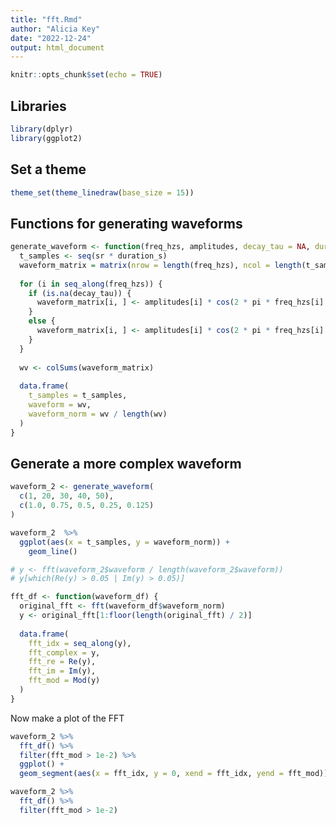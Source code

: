 ```yaml
---
title: "fft.Rmd"
author: "Alicia Key"
date: "2022-12-24"
output: html_document
---
```


```r
knitr::opts_chunk$set(echo = TRUE)
```

## Libraries

```r
library(dplyr)
library(ggplot2)
```

## Set a theme

```r
theme_set(theme_linedraw(base_size = 15))
```

## Functions for generating waveforms

```r
generate_waveform <- function(freq_hzs, amplitudes, decay_tau = NA, duration_s = 1.0, sr = 200) {
  t_samples <- seq(sr * duration_s)
  waveform_matrix = matrix(nrow = length(freq_hzs), ncol = length(t_samples))
  
  for (i in seq_along(freq_hzs)) {
    if (is.na(decay_tau)) {
      waveform_matrix[i, ] <- amplitudes[i] * cos(2 * pi * freq_hzs[i] * t_samples / sr)
    }
    else {
      waveform_matrix[i, ] <- amplitudes[i] * cos(2 * pi * freq_hzs[i] * t_samples / sr) * exp(-t_samples / (decay_tau * sr))
    }
  }
  
  wv <- colSums(waveform_matrix)
  
  data.frame(
    t_samples = t_samples,
    waveform = wv,
    waveform_norm = wv / length(wv)
  )
}
```

## Generate a more complex waveform

```r
waveform_2 <- generate_waveform(
  c(1, 20, 30, 40, 50), 
  c(1.0, 0.75, 0.5, 0.25, 0.125)
)

waveform_2  %>%
  ggplot(aes(x = t_samples, y = waveform_norm)) +
    geom_line()
```

```r
# y <- fft(waveform_2$waveform / length(waveform_2$waveform))
# y[which(Re(y) > 0.05 | Im(y) > 0.05)]
```

```r
fft_df <- function(waveform_df) {
  original_fft <- fft(waveform_df$waveform_norm)
  y <- original_fft[1:floor(length(original_fft) / 2)]
  
  data.frame(
    fft_idx = seq_along(y),
    fft_complex = y,
    fft_re = Re(y),
    fft_im = Im(y),
    fft_mod = Mod(y)
  )
} 
```

Now make a plot of the FFT

```r
waveform_2 %>%
  fft_df() %>%
  filter(fft_mod > 1e-2) %>%
  ggplot() +
  geom_segment(aes(x = fft_idx, y = 0, xend = fft_idx, yend = fft_mod))
```

```r
waveform_2 %>%
  fft_df() %>%
  filter(fft_mod > 1e-2)
```
